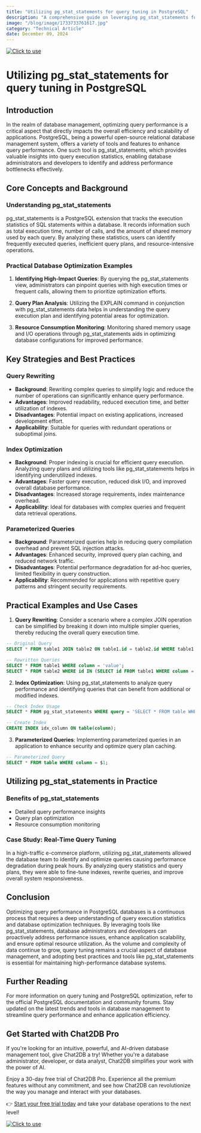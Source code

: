 ```yaml
---
title: "Utilizing pg_stat_statements for query tuning in PostgreSQL"
description: "A comprehensive guide on leveraging pg_stat_statements for query tuning in PostgreSQL databases."
image: "/blog/image/1733733761617.jpg"
category: "Technical Article"
date: December 09, 2024
---
```

[![Click to use](/image/blog/bg/chat2db1.png)](https://app.chat2db.ai/)
# Utilizing pg_stat_statements for query tuning in PostgreSQL


<Authors date="December 09, 2024">
  <Author name="Ethan Clarke" link="https://chat2db.ai" />
</Authors>

## Introduction

In the realm of database management, optimizing query performance is a critical aspect that directly impacts the overall efficiency and scalability of applications. PostgreSQL, being a powerful open-source relational database management system, offers a variety of tools and features to enhance query performance. One such tool is pg_stat_statements, which provides valuable insights into query execution statistics, enabling database administrators and developers to identify and address performance bottlenecks effectively.

## Core Concepts and Background

### Understanding pg_stat_statements

pg_stat_statements is a PostgreSQL extension that tracks the execution statistics of SQL statements within a database. It records information such as total execution time, number of calls, and the amount of shared memory used by each query. By analyzing these statistics, users can identify frequently executed queries, inefficient query plans, and resource-intensive operations.

### Practical Database Optimization Examples

1. **Identifying High-Impact Queries**: By querying the pg_stat_statements view, administrators can pinpoint queries with high execution times or frequent calls, allowing them to prioritize optimization efforts.

2. **Query Plan Analysis**: Utilizing the EXPLAIN command in conjunction with pg_stat_statements data helps in understanding the query execution plan and identifying potential areas for optimization.

3. **Resource Consumption Monitoring**: Monitoring shared memory usage and I/O operations through pg_stat_statements aids in optimizing database configurations for improved performance.

## Key Strategies and Best Practices

### Query Rewriting

- **Background**: Rewriting complex queries to simplify logic and reduce the number of operations can significantly enhance query performance.
- **Advantages**: Improved readability, reduced execution time, and better utilization of indexes.
- **Disadvantages**: Potential impact on existing applications, increased development effort.
- **Applicability**: Suitable for queries with redundant operations or suboptimal joins.

### Index Optimization

- **Background**: Proper indexing is crucial for efficient query execution. Analyzing query plans and utilizing tools like pg_stat_statements helps in identifying underutilized indexes.
- **Advantages**: Faster query execution, reduced disk I/O, and improved overall database performance.
- **Disadvantages**: Increased storage requirements, index maintenance overhead.
- **Applicability**: Ideal for databases with complex queries and frequent data retrieval operations.

### Parameterized Queries

- **Background**: Parameterized queries help in reducing query compilation overhead and prevent SQL injection attacks.
- **Advantages**: Enhanced security, improved query plan caching, and reduced network traffic.
- **Disadvantages**: Potential performance degradation for ad-hoc queries, limited flexibility in query construction.
- **Applicability**: Recommended for applications with repetitive query patterns and stringent security requirements.

## Practical Examples and Use Cases

1. **Query Rewriting**: Consider a scenario where a complex JOIN operation can be simplified by breaking it down into multiple simpler queries, thereby reducing the overall query execution time.

```sql
-- Original Query
SELECT * FROM table1 JOIN table2 ON table1.id = table2.id WHERE table1.column = 'value';

-- Rewritten Queries
SELECT * FROM table1 WHERE column = 'value';
SELECT * FROM table2 WHERE id IN (SELECT id FROM table1 WHERE column = 'value');
```

2. **Index Optimization**: Using pg_stat_statements to analyze query performance and identifying queries that can benefit from additional or modified indexes.

```sql
-- Check Index Usage
SELECT * FROM pg_stat_statements WHERE query = 'SELECT * FROM table WHERE column = value';

-- Create Index
CREATE INDEX idx_column ON table(column);
```

3. **Parameterized Queries**: Implementing parameterized queries in an application to enhance security and optimize query plan caching.

```sql
-- Parameterized Query
SELECT * FROM table WHERE column = $1;
```

## Utilizing pg_stat_statements in Practice

### Benefits of pg_stat_statements

- Detailed query performance insights
- Query plan optimization
- Resource consumption monitoring

### Case Study: Real-Time Query Tuning

In a high-traffic e-commerce platform, utilizing pg_stat_statements allowed the database team to identify and optimize queries causing performance degradation during peak hours. By analyzing query statistics and query plans, they were able to fine-tune indexes, rewrite queries, and improve overall system responsiveness.

## Conclusion

Optimizing query performance in PostgreSQL databases is a continuous process that requires a deep understanding of query execution statistics and database optimization techniques. By leveraging tools like pg_stat_statements, database administrators and developers can proactively address performance issues, enhance application scalability, and ensure optimal resource utilization. As the volume and complexity of data continue to grow, query tuning remains a crucial aspect of database management, and adopting best practices and tools like pg_stat_statements is essential for maintaining high-performance database systems.

## Further Reading

For more information on query tuning and PostgreSQL optimization, refer to the official PostgreSQL documentation and community forums. Stay updated on the latest trends and tools in database management to streamline query performance and enhance application efficiency.

## Get Started with Chat2DB Pro

If you're looking for an intuitive, powerful, and AI-driven database management tool, give Chat2DB a try! Whether you're a database administrator, developer, or data analyst, Chat2DB simplifies your work with the power of AI.

Enjoy a 30-day free trial of Chat2DB Pro. Experience all the premium features without any commitment, and see how Chat2DB can revolutionize the way you manage and interact with your databases.

👉 [Start your free trial today](https://app.chat2db.ai/) and take your database operations to the next level!

[![Click to use](/image/blog/bg/chat2db.jpg)](https://app.chat2db.ai/)